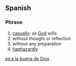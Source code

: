 ==Spanish==

===Phrase===
{{head|es|idiom}}

# [[casually]]; as [[God]] wills
# without thought or reflection
# without any preparation
# [[haphazardly]]

[[es:a la buena de Dios]]